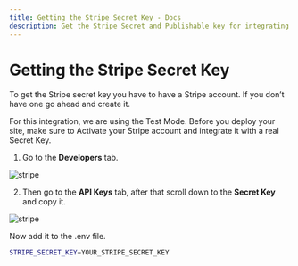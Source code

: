 ```yaml
---
title: Getting the Stripe Secret Key - Docs
description: Get the Stripe Secret and Publishable key for integrating Stripe.
---
```


# Getting the Stripe Secret Key

To get the Stripe secret key you have to have a Stripe account. If you don’t have one go ahead and create it.

For this integration, we are using the Test Mode. Before you deploy your site, make sure to Activate your Stripe account and integrate it with a real Secret Key.

1. Go to the **Developers** tab.

![stripe](https://nextjstemplates.com/docs/stripe1.png)

2. Then go to the **API Keys** tab, after that scroll down to the **Secret Key** and copy it.

![stripe](https://nextjstemplates.com/docs/stripe2.png)

Now add it to the .env file.

```bash copy
STRIPE_SECRET_KEY=YOUR_STRIPE_SECRET_KEY
``` 



